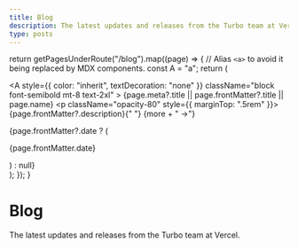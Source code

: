 ```yaml
---
title: Blog
description: The latest updates and releases from the Turbo team at Vercel.
type: posts
---
```



  return getPagesUnderRoute("/blog").map((page) => {
    // Alias `<a>` to avoid it being replaced by MDX components.
    const A = "a";
    return (
      <div key={page.route} className="mb-10">
        <Link href={page.route}>
          <A
            style={{ color: "inherit", textDecoration: "none" }}
            className="block font-semibold mt-8 text-2xl"
          >
            {page.meta?.title || page.frontMatter?.title || page.name}
          </A>
        </Link>
        <p className="opacity-80" style={{ marginTop: ".5rem" }}>
          {page.frontMatter?.description}{" "}
          <span className="inline-block">
            <Link href={page.route}>{more + " →"}</Link>
          </span>
        </p>
        {page.frontMatter?.date ? (
          <p className="opacity-50 text-sm">{page.frontMatter.date}</p>
        ) : null}
      </div>
    );
  });
}

<div className="max-w-screen-lg mx-auto pt-4 pb-8 mb-16 border-b border-gray-400 border-opacity-20">
  <h1>
    <span className="font-bold leading-tight lg:text-5xl">Blog</span>
  </h1>
  <p className="text-center text-gray-500 dark:text-gray-400">
    The latest updates and releases from the Turbo team at Vercel.
  </p>
</div>

<BlogIndex />
